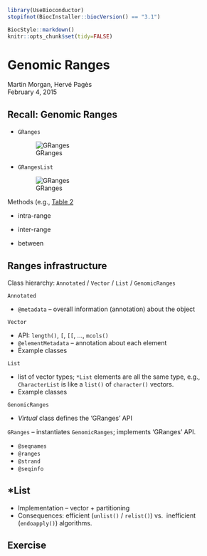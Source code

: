 <!--
%\VignetteIndexEntry{01.2 Genomic Ranges}
%\VignettePackage{UseBioconductor}
%\VignetteEngine{knitr::knitr}
-->

```r
library(UseBioconductor)
stopifnot(BiocInstaller::biocVersion() == "3.1")
```

```r
BiocStyle::markdown()
knitr::opts_chunk$set(tidy=FALSE)
```

# Genomic Ranges

Martin Morgan, Herv&eacute; Pag&egrave;s<br/>
February 4, 2015

## Recall: Genomic Ranges

- `GRanges`

  ![GRanges](our_figures/GRanges.png)

- `GRangesList`

  ![GRanges](our_figures/GRangesList.png)

Methods (e.g., [Table 2](http://bioconductor.org/help/course-materials/2014/SeattleFeb2014/Ranges.pdf)

- intra-range

- inter-range

- between

## Ranges infrastructure

Class hierarchy: `Annotated` / `Vector` / `List` / `GenomicRanges`

`Annotated`

- `@metadata` -- overall information (annotation) about the object

`Vector`

- API: `length()`, `[`, `[[`, ..., `mcols()`
- `@elementMetadata` -- annotation about each element
- Example classes

`List`

- list of vector types; `*List` elements are all the same type,
  e.g., `CharacterList` is like a `list()` of `character()` vectors.
- Example classes

`GenomicRanges`

- _Virtual_ class defines the 'GRanges' API

`GRanges` -- instantiates `GenomicRanges`; implements 'GRanges' API.

- `@seqnames`
- `@ranges`
- `@strand`
- `@seqinfo`

## *List

- Implementation -- vector + partitioning
- Consequences: efficient (`unlist()` / `relist()`) vs. 
  inefficient (`endoapply()`) algorithms.

## Exercise
